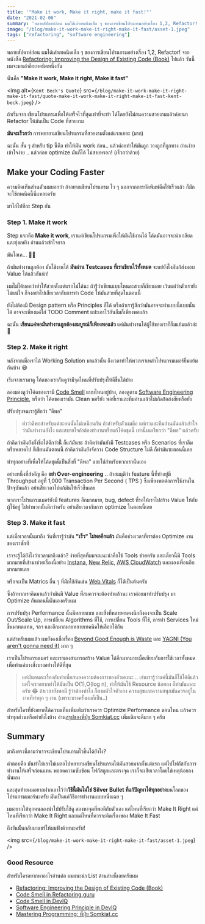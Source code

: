 ```yaml
---
title: '"Make it work, Make it right, make it fast!"'
date: "2021-02-06"
summary: 'หลายสัปดาห์ก่อน ผมได้เล่าเทคนิคเล็ก ๆ ของการเขียนโปรแกรมอย่างเรื่อง 1,2, Refactor! ไปแล้ว วันนี้ผมจะมาเล่าอีกเทคนิคหนึ่งกัน นั่นคือ "Make it work, Make it right, Make it fast"'
image: "/blog/make-it-work-make-it-right-make-it-fast/asset-1.jpeg"
tags: ["refactoring", "software engineering"]
---
```


หลายสัปดาห์ก่อน ผมได้เล่าเทคนิคเล็ก ๆ ของการเขียนโปรแกรมอย่างเรื่อง 1,2, Refactor! จากหนังสือ [Refactoring: Improving the Design of Existing Code (Book)](https://learning.oreilly.com/library/view/refactoring-improving-the/9780134757681/) ไปแล้ว วันนี้ผมจะมาเล่าอีกเทคนิคหนึ่งกัน

นั่นคือ **"Make it work, Make it right, Make it fast"**

<img
  alt={`Kent Beck's Quote`}
  src={`/blog/make-it-work-make-it-right-make-it-fast/quote-make-it-work-make-it-right-make-it-fast-kent-beck.jpeg`}
/>

ถ้าเริ่มจาก เขียนโปรแกรมเพื่อให้เสร็จไวที่สุดเท่าที่จะทำ ได้โดยยังไม่สนความสวยงามแล้วค่อยมา Refactor ให้มันเป็น Code ที่สวยงาม

**มันจะเร็วกว่า** การพยายามเขียนโปรแกรมที่สวยงามตั้งแต่แรกเยอะ (มาก)

ฉะนั้น สั้น ๆ สำหรับ tip นี้คือ ทำให้มัน work ก่อน.. แล้วค่อยทำให้มันถูก วางถูกที่ถูกทาง อ่านง่าย เข้าใจง่าย .. แล้วค่อย optimize มันก็ได้ ไม่สายหรอก! (เร็วกว่าด้วย)

## Make your Coding Faster

ความคิดเห็นส่วนตัวผมบอกว่า ถ้าอยากเขียนโปรแกรม ไว ๆ นอกจากการหัดพิมพ์ดีดให้เร็วแล้ว ก็มักจะใช้เทคนิคนี้นี่แหละครับ

มาไล่ไปทีละ Step กัน

### Step 1. Make it work

Step แรกคือ **Make it work**, เราแค่เขียนโปรแกรมเพื่อให้มันใช้งานได้ โค้ดมันอาจจะน่าเกลียดและยุ่งเหยิง อ่านแล้วเข้าใจยาก

มันโอเค... 👍🏻

ถ้ามันทำงานถูกต้อง มันใช้งานได้ **มันผ่าน Testcases ที่เราเขียนไว้ทั้งหมด** จะแย่ยังไงมันก้ส่งมอบ Value ได้แล้้วกันน่า!

ผมไม่ได้บอกว่าทำให้้สวยตั้งแต่แรกไม่ได้นะ ถ้ารู้้ว่าเขียนแบบไหนละสวยก็เขียนเลย เว้นแต่ว่าตัวเรายังไม่แน่ใจ ก็จงอย่าไปเสียเวลากับการทำ Code ให้มันสวยที่สุดในตอนนี้

ยังไม่ต้องมี Design pattern หรือ Principles ก็ได้ หรือถ้าเรารู้สึกว่ามันอาจจะทำแบบนี้แบบนั้นได้ อาจจะเพียงแค่ใส่ TODO Comment แปะเอาไว้กันลืมก็เพียงพอแล้ว

ฉะนั้น **เขียนแค่พอมันทำงานถูกต้องสมบูรณ์ก็เพียงพอแล้ว** แค่มันทำงานได้ผู้ใช้ของเราก็ยิ้มแย้มแล้วล่ะ 🤤

### Step 2. Make it right

หลังจากเมื่อเราได้ Working Solution มาแล้วนั้น ถึงเวลาทำให้พวกเราเหล่าโปรแกรมเมอร์ยิ้มแย้มกันบ้าง 😆

เริ่มจากเรามาดู โค้ดของเรากันดูว่ามีจุดไหนที่ปรับปรุงให้ดีขึ้นได้บ้าง

ลองมองดูว่าโค้ดของเรามี [Code Smell](https://refactoring.guru/refactoring/smells) แบบไหนอยู่บ้าง, ลองดูตาม [Software Engineering Principle](https://deviq.com/principles/principles-overview), หรือว่า โค้ดของเรามัน Clean พอรึยัง พอที่เราและทีมอ่านแล้วไม่เกิดข้้อสงสัยหรือยัง

ปรับปรุงจนเรารู้สึกว่า "ดีพอ"

> คำว่าดีพอสำหรับแต่ละคนนั้นไม่เหมือนกัน ถ้าสำหรับตัวผมคือ แค่เราและทีมอ่านมันแล้วเข้าใจว่ามันทำงานยังไง และสบายใจถ้าต้องทำงานหรือแก้โค้ดชุดนี้ เท่านี้ผมเรียกว่า "ดีพอ" แล้วครับ

ถ้าคิดว่ามันยังตั้งชื่อได้ดีกว่านี้้ ก็แก้มันซะ ถ้าคิดว่ามันยังมี Testcases หรือ Scenarios ที่เราลืมหรือพลาดไป ก็เขียนมันตอนนี้ ถ้าคิดว่ามันยังจัดวาง Code Structure ไม่ดี ก็ทำมันซะตอนนี้เลย

ทำทุกอย่างที่เพื่อให้โค้ดชุดนี้เป็นสิ่งที่​ "ดีพอ" และใช่สำหรับพวกเรานั่นเอง

อย่างหนึ่งที่สำคัญ คือ **อย่า Over-engineering** .. ถ้าสมมุติว่า feature นี้ที่ทำอยู่มี Throughput อยู่ที่ 1,000 Transaction Per Second ( TPS ) ซึ่งเพียงพอต่อการใช้งานในปัจจุบันแล้ว อย่าเสียเวลาไปแก้มันให้เร็วขึ้นเลย

พวกเราโปรแกรมเมอร์ยังมี features อีกมากมาย, bug, defect ที่รอให้เราไปสร้าง Value ให้กับผู้ใช้อยู่ ไปทำพวกนั้นดีกว่าครับ อย่าเสียเวลากับการ optimize ในตอนนี้เลย

### Step 3. Make it fast

แต่เมื่อเวลานั้นมาถึง วันที่เรารู้้ว่ามัน **"เร็ว" ไม่พออีกแล้ว** มันคือช่วงเวลาที่เราต้อง Optimize งานของเราซักที

เราจะรู้ได้ยังไงว่าเวลามาถึงแล้ว? ง่ายที่สุดที่ผมจะแนะนำคือใช้ Tools ช่วยครับ และเดี๋ยวนี้มี Tools มากมายที่เข้ามาช่วยเรื่องนี้อย่าง [Instana](https://www.instana.com/), [New Relic](https://newrelic.com/), [AWS CloudWatch](https://aws.amazon.com/th/cloudwatch/) และผองเพื่อนอีกมากมายเลย

หรือจะเป็น Matrics อื่น ๆ ที่มักใช้กันเช่น [Web Vitals](https://web.dev/vitals/) ก็ได้้เป็นต้นครับ

ซึ่งถ้าหากเราคิดมาแล้วว่ามันมี Value ที่สมควรจะต้องทำแล้วนะ เราค่อยมาทำปรับปรุง มา Optimize กันตอนนี้นั่นเองครับผม

การปรับปรุง Performance นั้นมีหลายแบบ และสิ่งที่หลายคนคงนึกถึงคงจะเป็น Scale Out/Scale Up, การเปลี่ยน Algorithms ที่ใช้, การเปลี่ยน Tools ที่ใช้, การทำ Services ใหม่ขึ้นมาทดแทน, ฯลฯ และอีกมากมายหลายเทคนิคให้เลือกใช้กัน

แต่สำหรับผมแล้ว ผมยังคงเชื่อเรื่อง [Beyond Good Enough is Waste](https://ardalis.com/beyond-good-enough-is-waste/) และ [YAGNI (You aren't gonna need it)](https://ardalis.com/beyond-good-enough-is-waste/) มาก ๆ

เราเป็นโปรแกรมเมอร์ และเราเองสามารถสร้าง Value ได้อีกมากมายเมื่อเทียบกับการใช้เวลาทั้งหมดเพื่อทำแค่บางสิ่งบางอย่างให้ดีที่สุด

> แต่มันคนละเรื่องกับทำเพื่อสนองความต้องการของตัวเองนะ .. เช่นเรารู้ว่าแค่นี้มันก็ใช้ได้ดีแล้ว แต่ใจเราอยากทำให้มันเป็น O(1),O(log n), ทำให้มันใช้ Resource น้อยลง ก็ทำมันเถอะครับ 😂 ถ้าเวลายังพอมี รู้ว่าต้องทำไง ก็ตามหัวใจตัวเอง ความสุขและความสนุกมันควรอยู่ในงานที่ทำทุก ๆ งาน (เพราะบางครั้งผมก็เป็น..)

สำหรับใครที่ยังอยากได้ความเห็นเพิ่มเติมว่าเราควร Optimize Performance ตอนไหน แล้วควรทำทุกส่วนหรือทำยังไงบ้าง อ่าน[สรุปของพี่ปุ๋ย Somkiat.cc](https://www.somkiat.cc/should-optimize-code/) เพิ่มเติมจะดีมาก ๆ ครับ

## Summary

มาถึงตรงนี้ถามว่าเราจะเขียนโปรแกรมไวขึ้นได้ยังไง?

คำตอบคือ มันทำให้เราไม่เผลอไปพยายามเขียนโปรแกรมให้มันสวยมากตั้งแต่แรก แต่ไปโฟกัสกับการทำงานให้เสร็จก่อนแทน พอลดความซับซ้อน โฟกัสถูกและตรงจุด เราก็จะเสียเวลาโดยใช่เหตุน้อยลงนั่นเอง

และสุดท้ายผมอยากฝากเอาไว้ว่า**วิธีนี้มันไม่ใช่ Silver Bullet ที่แก้ปัญหาได้ทุกอย่าง**บนโลกของโปรแกรมเมอร์นะครับ มันเป็นแค่วิธีการทำงานแบบหนึ่งเฉย ๆ

ผมอยากให้ทุกคนลองนำไปปรับใช้ดู ลองหาจุดที่พอดีกับตัวเอง แค่ไหนที่เรียกว่า Make It Right แค่ไหนที่เรียกว่า Make It Right และแค่ไหนที่ควรจะคิดเรื่องของ Make It Fast

ถึงวันนั้้นกลับมาแชร์ให้ผมฟังด้วยนะครับ!

<img src={`/blog/make-it-work-make-it-right-make-it-fast/asset-1.jpeg`} />

### Good Resource

สำหรับใครอยากหาอะไรอ่านต่อ ผมแนะนำ List ด้านล่างนี้เลยครับผม

- [Refactoring: Improving the Design of Existing Code (Book)](https://learning.oreilly.com/library/view/refactoring-improving-the/9780134757681/)
- [Code Smell in Refactoring.guru](https://refactoring.guru/refactoring/smells)
- [Code Smell in DevIQ](https://deviq.com/antipatterns/code-smells)
- [Software Engineering Principle in DevIQ](https://deviq.com/principles/principles-overview)
- [Mastering Programming: พี่ปุ๋ย Somkiat.cc](https://www.somkiat.cc/translate-mastering-programming/)
